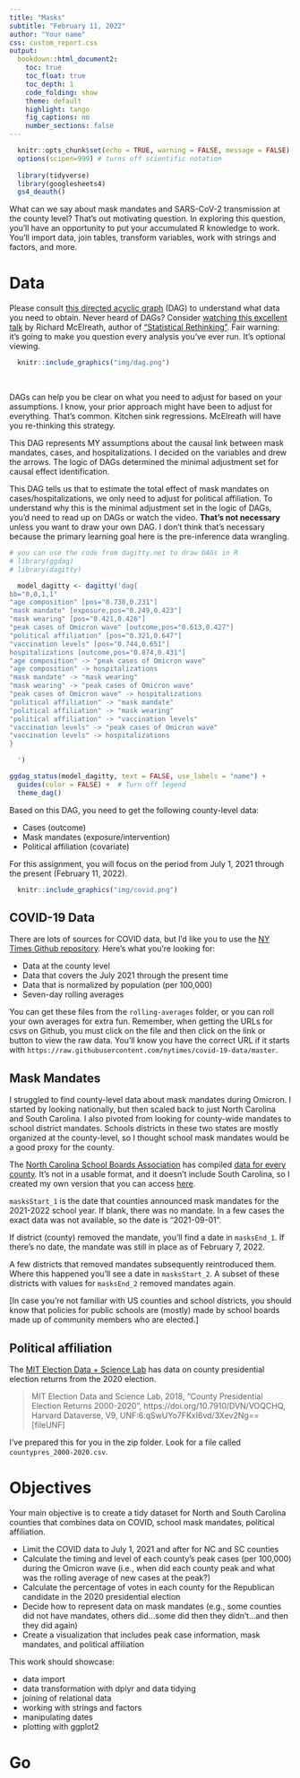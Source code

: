 ```yaml
---
title: "Masks"
subtitle: "February 11, 2022"
author: "Your name"
css: custom_report.css
output: 
  bookdown::html_document2:
    toc: true
    toc_float: true
    toc_depth: 1
    code_folding: show
    theme: default
    highlight: tango
    fig_captions: no
    number_sections: false
---
```


```r
  knitr::opts_chunk$set(echo = TRUE, warning = FALSE, message = FALSE)
  options(scipen=999) # turns off scientific notation
  
  library(tidyverse)
  library(googlesheets4)
  gs4_deauth()
```

What can we say about mask mandates and SARS-CoV-2 transmission at the county level? That's out motivating question. In exploring this question, you'll have an opportunity to put your accumulated R knowledge to work. You'll import data, join tables, transform variables, work with strings and factors, and more.

# Data

Please consult [this directed acyclic graph](http://dagitty.net/dags.html?id=2Zk3dJ) (DAG) to understand what data you need to obtain. Never heard of DAGs? Consider [watching this excellent talk](https://www.youtube.com/watch?v=KNPYUVmY3NM) by Richard McElreath, author of ["Statistical Rethinking"](https://xcelab.net/rm/statistical-rethinking/). Fair warning: it's going to make you question every analysis you've ever run. It's optional viewing.

```r
  knitr::include_graphics("img/dag.png")
```
<br>

DAGs can help you be clear on what you need to adjust for based on your assumptions. I know, your prior approach might have been to adjust for everything. That's common. Kitchen sink regressions. McElreath will have you re-thinking this strategy.

This DAG represents MY assumptions about the causal link between mask mandates, cases, and hospitalizations. I decided on the variables and drew the arrows. The logic of DAGs determined the minimal adjustment set for causal effect identification.

This DAG tells us that to estimate the total effect of mask mandates on cases/hospitalizations, we only need to adjust for political affiliation. To understand why this is the minimal adjustment set in the logic of DAGs, you'd need to read up on DAGs or watch the video. **That's not necessary** unless you want to draw your own DAG. I don't think that's necessary because the primary learning goal here is the pre-inference data wrangling.

```r
# you can use the code from dagitty.net to draw DAGs in R
# library(ggdag)
# library(dagitty)

  model_dagitty <- dagitty('dag{
bb="0,0,1,1"
"age composition" [pos="0.738,0.231"]
"mask mandate" [exposure,pos="0.249,0.423"]
"mask wearing" [pos="0.421,0.426"]
"peak cases of Omicron wave" [outcome,pos="0.613,0.427"]
"political affiliation" [pos="0.321,0.647"]
"vaccination levels" [pos="0.744,0.651"]
hospitalizations [outcome,pos="0.874,0.431"]
"age composition" -> "peak cases of Omicron wave"
"age composition" -> hospitalizations
"mask mandate" -> "mask wearing"
"mask wearing" -> "peak cases of Omicron wave"
"peak cases of Omicron wave" -> hospitalizations
"political affiliation" -> "mask mandate"
"political affiliation" -> "mask wearing"
"political affiliation" -> "vaccination levels"
"vaccination levels" -> "peak cases of Omicron wave"
"vaccination levels" -> hospitalizations
}

  ')

ggdag_status(model_dagitty, text = FALSE, use_labels = "name") +
  guides(color = FALSE) +  # Turn off legend
  theme_dag()
```

Based on this DAG, you need to get the following county-level data:

* Cases (outcome)
* Mask mandates (exposure/intervention)
* Political affiliation (covariate)

For this assignment, you will focus on the period from July 1, 2021 through the present (February 11, 2022).

```r
  knitr::include_graphics("img/covid.png")
```


## COVID-19 Data

There are lots of sources for COVID data, but I'd like you to use the [NY Times Github repository](https://github.com/nytimes/covid-19-data). Here's what you're looking for:

* Data at the county level
* Data that covers the July 2021 through the present time
* Data that is normalized by population (per 100,000)
* Seven-day rolling averages

You can get these files from the `rolling-averages` folder, or you can roll your own averages for extra fun. Remember, when getting the URLs for csvs on Github, you must click on the file and then click on the link or button to view the raw data. You'll know you have the correct URL if it starts with `https://raw.githubusercontent.com/nytimes/covid-19-data/master`.

## Mask Mandates

I struggled to find county-level data about mask mandates during Omicron. I started by looking nationally, but then scaled back to just North Carolina and South Carolina. I also pivoted from looking for county-wide mandates to school district mandates. Schools districts in these two states are mostly organized at the county-level, so I thought school mask mandates would be a good proxy for the county.

The [North Carolina School Boards Association](https://www.ncsba.org/2022/01/ncsba-legislative-update-january-7-2022/) has compiled [data for every county](https://docs.google.com/spreadsheets/d/1IDEnNqsrjz9R0BHu04JhSKOyEOCHVT3f6wnn6ft8CNQ/edit#gid=0). It's not in a usable format, and it doesn't include South Carolina, so I created my own version that you can access [here](https://docs.google.com/spreadsheets/d/1gPwa2xhwVvowDwBR5CS32PU7RVSryey57wBfrJ69280/edit?usp=sharing). 

[**Important**]: Mistakes are possible. I make no claims about the accuracy of my transformation of the NC data or my compilation of the SC data.]

`masksStart_1` is the date that counties announced mask mandates for the 2021-2022 school year. If blank, there was no mandate. In a few cases the exact data was not available, so the date is "2021-09-01".

If district (county) removed the mandate, you'll find a date in `masksEnd_1`. If there's no date, the mandate was still in place as of February 7, 2022.

A few districts that removed mandates subsequently reintroduced them. Where this happened you'll see a date in `masksStart_2`. A subset of these districts with values for `masksEnd_2` removed mandates again. 

[In case you're not familiar with US counties and school districts, you should know that policies for public schools are (mostly) made by school boards made up of community members who are elected.]

## Political affiliation

The [MIT Election Data + Science Lab](https://electionlab.mit.edu/data) has data on county presidential election returns from the 2020 election.

> MIT Election Data and Science Lab, 2018, "County Presidential Election Returns 2000-2020", https://doi.org/10.7910/DVN/VOQCHQ, Harvard Dataverse, V9, UNF:6:qSwUYo7FKxI6vd/3Xev2Ng== [fileUNF]

I've prepared this for you in the zip folder. Look for a file called `countypres_2000-2020.csv`.

# Objectives

Your main objective is to create a tidy dataset for North and South Carolina counties that combines data on COVID, school mask mandates, political affiliation. 

* Limit the COVID data to July 1, 2021 and after for NC and SC counties
* Calculate the timing and level of each county's peak cases (per 100,000) during the Omicron wave (i.e., when did each county peak and what was the rolling average of new cases at the peak?)
* Calculate the percentage of votes in each county for the Republican candidate in the 2020 presidential election
* Decide how to represent data on mask mandates (e.g., some counties did not have mandates, others did...some did then they didn't...and then they did again)
* Create a visualization that includes peak case information, mask mandates, and political affiliation

This work should showcase:

* data import
* data transformation with dplyr and data tidying
* joining of relational data
* working with strings and factors
* manipulating dates
* plotting with ggplot2

# Go

```r

```

